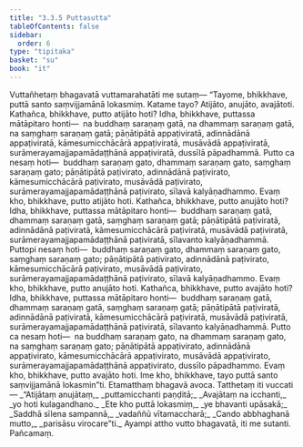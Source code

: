 ```yaml
---
title: "3.3.5 Puttasutta"
tableOfContents: false
sidebar:
  order: 6
type: "tipitaka"
basket: "su"
book: "it"
---
```



<DynamicBreadcrumb />

<Division number="74" book="it" bookNo="18" page="238">

<Paragraph number="478" book="it">
Vuttañhetaṃ bhagavatā vuttamarahatāti me sutaṃ—
</Paragraph>

<Paragraph number="479" book="it">
“Tayome, bhikkhave, puttā santo saṃvijjamānā lokasmiṃ. Katame tayo? Atijāto, anujāto, avajātoti.
</Paragraph>

<Paragraph number="480" book="it">
Kathañca, bhikkhave, putto atijāto hoti? Idha, bhikkhave, puttassa mātāpitaro honti—  na buddhaṃ saraṇaṃ gatā, na dhammaṃ saraṇaṃ gatā, na saṃghaṃ saraṇaṃ gatā; pāṇātipātā appaṭiviratā, adinnādānā appaṭiviratā, kāmesumicchācārā appaṭiviratā, musāvādā appaṭiviratā, surāmerayamajjapamādaṭṭhānā appaṭiviratā, dussīlā pāpadhammā. Putto ca nesaṃ hoti—  buddhaṃ saraṇaṃ gato, dhammaṃ saraṇaṃ gato, saṃghaṃ saraṇaṃ gato; pāṇātipātā paṭivirato, adinnādānā paṭivirato, kāmesumicchācārā paṭivirato, musāvādā paṭivirato, surāmerayamajjapamādaṭṭhānā paṭivirato, sīlavā kalyāṇadhammo. Evaṃ kho, bhikkhave, putto atijāto hoti.
</Paragraph>

<Paragraph number="481" book="it">
Kathañca, bhikkhave, putto anujāto hoti? Idha, bhikkhave, puttassa mātāpitaro honti—  buddhaṃ saraṇaṃ gatā, dhammaṃ saraṇaṃ gatā, saṃghaṃ saraṇaṃ gatā; pāṇātipātā paṭiviratā, adinnādānā paṭiviratā, kāmesumicchācārā paṭiviratā, musāvādā paṭiviratā, surāmerayamajjapamādaṭṭhānā paṭiviratā, sīlavanto kalyāṇadhammā. Puttopi nesaṃ hoti—  buddhaṃ saraṇaṃ gato, dhammaṃ saraṇaṃ gato, saṃghaṃ saraṇaṃ gato; pāṇātipātā paṭivirato, adinnādānā paṭivirato, kāmesumicchācārā paṭivirato, musāvādā paṭivirato, surāmerayamajjapamādaṭṭhānā paṭivirato, sīlavā kalyāṇadhammo. Evaṃ kho, bhikkhave, putto anujāto hoti.
</Paragraph>

<Paragraph number="482" book="it">
Kathañca, bhikkhave, putto avajāto hoti? Idha, bhikkhave, puttassa mātāpitaro honti—  buddhaṃ saraṇaṃ gatā, dhammaṃ saraṇaṃ gatā, saṃghaṃ saraṇaṃ gatā; pāṇātipātā paṭiviratā, adinnādānā paṭiviratā, kāmesumicchācārā paṭiviratā, musāvādā paṭiviratā, surāmerayamajjapamādaṭṭhānā paṭiviratā, sīlavanto kalyāṇadhammā. Putto ca nesaṃ hoti—  na buddhaṃ saraṇaṃ gato, na dhammaṃ saraṇaṃ gato, na saṃghaṃ saraṇaṃ gato; pāṇātipātā appaṭivirato, adinnādānā appaṭivirato, kāmesumicchācārā appaṭivirato, musāvādā appaṭivirato, surāmerayamajjapamādaṭṭhānā appaṭivirato, dussīlo pāpadhammo. Evaṃ kho, bhikkhave, putto avajāto hoti. Ime kho, bhikkhave, tayo puttā santo saṃvijjamānā lokasmin”ti. Etamatthaṃ bhagavā avoca. Tatthetaṃ iti vuccati—
</Paragraph>

<Paragraph number="483" type="verses" book="it">
_“Atijātaṃ anujātaṃ,_  
_puttamicchanti paṇḍitā;_  
_Avajātaṃ na icchanti,_  
_yo hoti kulagandhano._  

</Paragraph>

<Paragraph number="484" type="verses" book="it">
_Ete kho puttā lokasmiṃ,_  
_ye bhavanti upāsakā;_  
_Saddhā sīlena sampannā,_  
_vadaññū vītamaccharā;_  
_Cando abbhaghanā mutto,_  
_parisāsu virocare”ti._  

</Paragraph>

<Paragraph number="485" book="it">
Ayampi attho vutto bhagavatā, iti me sutanti.

</Paragraph>
</Division>

<Paragraph number="486" type="center" book="it">
Pañcamaṃ.
</Paragraph>